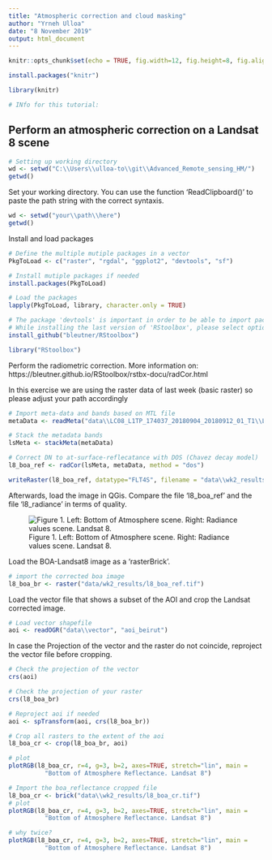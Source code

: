 ```yaml
---
title: "Atmospheric correction and cloud masking"
author: "Yrneh Ulloa"
date: "8 November 2019"
output: html_document
---
```

```r
knitr::opts_chunk$set(echo = TRUE, fig.width=12, fig.height=8, fig.align="center", warning=FALSE, message=FALSE)
```

```r
install.packages("knitr")
```

```r
library(knitr)
```

```r
# INfo for this tutorial: 
```

## Perform an atmospheric correction on a Landsat 8 scene ##

```r
# Setting up working directory
wd <- setwd("C:\\Users\\ulloa-to\\git\\Advanced_Remote_sensing_HM/")
getwd()
```

Set your working directory. You can use the function 'ReadClipboard()' to paste the path string with the correct syntaxis.

```r
wd <- setwd("your\\path\\here")
getwd()
```

Install and load packages

```r
# Define the multiple mutiple packages in a vector
PkgToLoad <- c("raster", "rgdal", "ggplot2", "devtools", "sf")
```

```r
# Install mutiple packages if needed
install.packages(PkgToLoad)
```

```r
# Load the packages
lapply(PkgToLoad, library, character.only = TRUE)
```


```r
# The package 'devtools' is important in order to be able to import packages directly from the Github repository
# While installing the last version of 'RStoolbox', please select option Nr:3 or 'None'. This way no package will be updated
install_github("bleutner/RStoolbox")
```

```r
library("RStoolbox")
```

Perform the radiometric correction. More information on: https://bleutner.github.io/RStoolbox/rstbx-docu/radCor.html


In this exercise we are using the raster data of last week (basic raster) so please adjust your path accordingly

```r
# Import meta-data and bands based on MTL file
metaData <- readMeta("data\\LC08_L1TP_174037_20180904_20180912_01_T1\\LC08_L1TP_174037_20180904_20180912_01_T1_MTL.txt")

# Stack the metadata bands
lsMeta <- stackMeta(metaData)

# Correct DN to at-surface-reflecatance with DOS (Chavez decay model)
l8_boa_ref <- radCor(lsMeta, metaData, method = "dos")

writeRaster(l8_boa_ref, datatype="FLT4S", filename = "data\\wk2_results\\l8_boa_ref.tif", format = "GTiff", overwrite=TRUE)
```

Afterwards, load the image in QGis. Compare the file 'l8_boa_ref' and the file 'l8_radiance' in terms of quality. 

![Figure 1. Left: Bottom of Atmosphere scene. Right: Radiance values scene. Landsat 8. ](C:\\Users\\ulloa-to\\git\\Advanced_Remote_sensing_HM\\week_2\\images\\radiance_boa_l8.png)

Load the BOA-Landsat8 image as a 'rasterBrick'.

```r
# import the corrected boa image
l8_boa_br <- raster("data/wk2_results/l8_boa_ref.tif")
```

Load the vector file that shows a subset of the AOI and crop the Landsat corrected image. 

```r
# Load vector shapefile
aoi <- readOGR("data\\vector", "aoi_beirut")
```

In case the Projection of the vector and the raster do not coincide, reproject the vector file before cropping. 
```r
# Check the projection of the vector
crs(aoi)

# Check the projection of your raster
crs(l8_boa_br)

# Reproject aoi if needed
aoi <- spTransform(aoi, crs(l8_boa_br))

# Crop all rasters to the extent of the aoi
l8_boa_cr <- crop(l8_boa_br, aoi)

# plot
plotRGB(l8_boa_cr, r=4, g=3, b=2, axes=TRUE, stretch="lin", main = 
          "Bottom of Atmosphere Reflectance. Landsat 8")
```

```r
# Import the boa_reflectance cropped file
l8_boa_cr <- brick("data\\wk2_results/l8_boa_cr.tif")
# plot
plotRGB(l8_boa_cr, r=4, g=3, b=2, axes=TRUE, stretch="lin", main = 
          "Bottom of Atmosphere Reflectance. Landsat 8")
```

```r
# why twice?
plotRGB(l8_boa_cr, r=4, g=3, b=2, axes=TRUE, stretch="lin", main = 
          "Bottom of Atmosphere Reflectance. Landsat 8")
```


